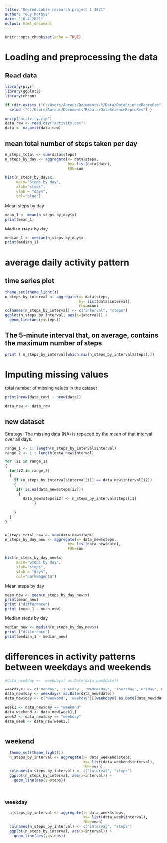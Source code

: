 ---
title: "Reproducable research project 1 2021"
author: "Guy Mathys"
date: "16-4-2021"
output: html_document
---

```{r setup, include=FALSE}
knitr::opts_chunk$set(echo = TRUE)
```
# Loading and preprocessing the data

## Read data
```{r ,echo = TRUE}
library(plyr)
library(ggplot2)
library(chron)

if (dir.exists ("C:/Users/Aureus/Documents/R/Data/DataScienceReproRes"))  {   
  setwd ("C:/Users/Aureus/Documents/R/Data/DataScienceReproRes") }

unzip("activity.zip")
data_raw <- read.csv("activity.csv")
data <- na.omit(data_raw)     

```
## mean total number of steps taken per day
```{r,echo = TRUE }

n_steps_total <- sum(data$steps)
n_steps_by_day <- aggregate(x= data$steps,
                            by= list(data$date),
                            FUN=sum)

hist(n_steps_by_day$x,
     main="Steps by day",
     xlab="steps",
     ylab = "days",
     col="blue")

```
Mean steps by day
```{r,echo = TRUE }

mean_1 <- mean(n_steps_by_day$x)
print(mean_1)

```
Median steps by day
```{r,echo = TRUE }
median_1 <- median(n_steps_by_day$x)
print(median_1)


```
# average daily activity pattern
## time series plot
```{r,echo = TRUE }
theme_set(theme_light())
n_steps_by_interval <- aggregate(x= data$steps,
                                 by= list(data$interval),
                                 FUN=mean)
colnames(n_steps_by_interval) <- c("interval", "steps")
ggplot(n_steps_by_interval, aes(x=interval)) +
  geom_line(aes(y=steps))

```
## The 5-minute interval that, on average, contains the maximum number of steps
```{r,echo = TRUE }
print ( n_steps_by_interval[which.max(n_steps_by_interval$steps),])

```
# Imputing missing values

total number of missing values in the dataset 
```{r,echo = TRUE }

print(nrow(data_raw) - nrow(data))

data_new <- data_raw

```
## new dataset

Strategy: The missing data (NA) is replaced by the mean of that interval over all days.
```{r,echo = TRUE }
range_1 <- 1: length(n_steps_by_interval$interval)
range_2 <- 1 : length(data_new$interval)

for (i1 in range_1)
{
  for(i2 in range_2)
  {
    if (n_steps_by_interval$interval[i1] == data_new$interval[i2])
    {
     if( is.na(data_new$steps[i2]))
      {
        data_new$steps[i2] <- n_steps_by_interval$steps[i1]
             }
      
    }
  }
}


n_steps_total_new <- sum(data_new$steps)
n_steps_by_day_new <- aggregate(x= data_new$steps,
                            by= list(data_new$date),
                            FUN=sum)

hist(n_steps_by_day_new$x,
     main="Steps by day",
     xlab="steps",
     ylab = "days",
     col="darkmagenta")


```
Mean steps by day
```{r,echo = TRUE }
mean_new <- mean(n_steps_by_day_new$x)
print(mean_new)
print ("difference")
print (mean_1 - mean_new)

```
Median steps by day
```{r,echo = TRUE }
median_new <- median(n_steps_by_day_new$x)
print ("difference")
print(median_1 - median_new)

```

# differences in activity patterns between weekdays and weekends
```{r,echo = TRUE }
#data_new$day <-  weekdays( as.Date(data_new$date))    

weekdays1 <- c('Monday', 'Tuesday', 'Wednesday', 'Thursday','Friday','maandag','dinsdag','woensdag','donderdag','vrijdag')
data_new$day <- weekdays( as.Date(data_new$date))
data_new$day <- c('weekend', 'weekday')[(weekdays( as.Date(data_new$date)) %in% weekdays1)+1L]

week1 <- data_new$day == "weekend"
data_weekend <- data_new[week1,]
week2 <- data_new$day == "weekday"
data_week <- data_new[week2,]



```

## weekend
```{r,echo = TRUE }


  theme_set(theme_light())
  n_steps_by_interval <- aggregate(x= data_weekend$steps,
                                   by= list(data_weekend$interval),
                                   FUN=mean)
  colnames(n_steps_by_interval) <- c("interval", "steps")
  ggplot(n_steps_by_interval, aes(x=interval)) +
    geom_line(aes(y=steps))
  
 
```

### weekday
```{r,echo = TRUE } 
  n_steps_by_interval <- aggregate(x= data_week$steps,
                                   by= list(data_week$interval),
                                   FUN=mean)
  colnames(n_steps_by_interval) <- c("interval", "steps")
  ggplot(n_steps_by_interval, aes(x=interval)) +
    geom_line(aes(y=steps))
  
  
  

```






